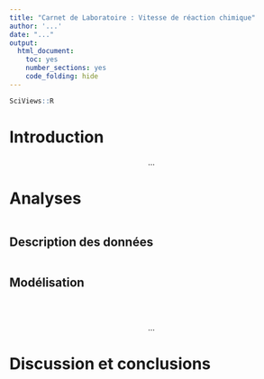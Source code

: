 ```yaml
---
title: "Carnet de Laboratoire : Vitesse de réaction chimique"
author: '...'
date: "..."
output: 
  html_document: 
    toc: yes
    number_sections: yes
    code_folding: hide
---
```


<!--% Complétez l'entête YAML ci-dessus.-->

```r
SciViews::R
```

# Introduction 

<!--% Proposez une introduction de 5 phrases sur l'équation de michaelis-Menten.-->

<!--% Ajoutez l'équation de Michaelis-Menten -->

$$ ... $$

# Analyses

<!-- Importez vos données et ajoutez des labels et unités si cela est nécessaire. -->

```r

```

## Description des données

<!--% Réalisez un graphique qui décrit la vitesse de réaction en fonction de la concentration. Interprétez votre graphique en texte Markdown juste en dessous en maximum 3 phrases. -->

```r

```

## Modélisation 

<!--% Modélisation la réaction chimique. -->

```r

```

<!--% Proposez un résumé de votre modèle. Interprétez ce résumé en texte Markdown juste en dessous en maximum 3 phrases. -->

```r

```

<!--% Réalisez un graphique qui décrit la vitesse de réaction en fonction de la concentration avec la courbe associée à votre modèle. Interprétez votre graphique en texte Markdown juste en dessous en maximum 3 phrases. -->

```r

```

<!--% Ajoutez l'équation paramétrée de votre modèle -->

$$ ... $$

# Discussion et conclusions

<!-- Proposez une conclusion de 3 phrases maximum.--> 


